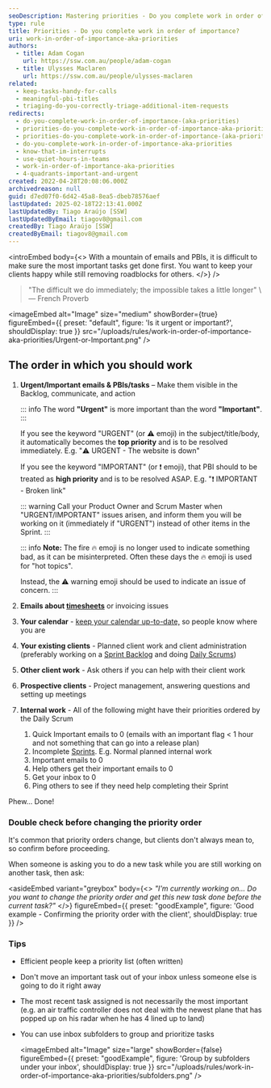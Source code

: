 ```yaml
---
seoDescription: Mastering priorities - Do you complete work in order of importance? Learn how to prioritize tasks effectively by following a structured approach.
type: rule
title: Priorities - Do you complete work in order of importance?
uri: work-in-order-of-importance-aka-priorities
authors:
  - title: Adam Cogan
    url: https://ssw.com.au/people/adam-cogan
  - title: Ulysses Maclaren
    url: https://ssw.com.au/people/ulysses-maclaren
related:
  - keep-tasks-handy-for-calls
  - meaningful-pbi-titles
  - triaging-do-you-correctly-triage-additional-item-requests
redirects:
  - do-you-complete-work-in-order-of-importance-(aka-priorities)
  - priorities-do-you-complete-work-in-order-of-importance-aka-priorities
  - priorities-do-you-complete-work-in-order-of-importance-(aka-priorities)
  - do-you-complete-work-in-order-of-importance-aka-priorities
  - know-that-im-interrupts
  - use-quiet-hours-in-teams
  - work-in-order-of-importance-aka-priorities
  - 4-quadrants-important-and-urgent
created: 2022-04-28T20:08:06.000Z
archivedreason: null
guid: d7ed07f0-6d42-45a8-8ea5-dbeb78576aef
lastUpdated: 2025-02-18T22:13:41.000Z
lastUpdatedBy: Tiago Araújo [SSW]
lastUpdatedByEmail: tiagov8@gmail.com
createdBy: Tiago Araújo [SSW]
createdByEmail: tiagov8@gmail.com
---
```


<introEmbed
  body={<>
With a mountain of emails and PBIs, it is difficult to make sure the most important tasks get done first. You want to keep your clients happy while still removing roadblocks for others.
  </>}
/>
> "The difficult we do immediately; the impossible takes a little longer"
> \— French Proverb

<imageEmbed
  alt="Image"
  size="medium"
  showBorder={true}
  figureEmbed={{
    preset: "default",
    figure: 'Is it urgent or important?',
    shouldDisplay: true
  }}
  src="/uploads/rules/work-in-order-of-importance-aka-priorities/Urgent-or-Important.png"
/>

## The order in which you should work

1. **Urgent/Important emails & PBIs/tasks** – Make them visible in the Backlog, communicate, and action

    ::: info
    The word **"Urgent"** is more important than the word **"Important"**.
    :::

    If you see the keyword "URGENT" (or ⚠️ emoji) in the subject/title/body, it automatically becomes the **top priority** and is to be resolved immediately.
    E.g. "⚠️ URGENT - The website is down"

    If you see the keyword "IMPORTANT" (or ❗ emoji), that PBI should to be treated as **high priority** and is to be resolved ASAP.
    E.g. "❗️ IMPORTANT - Broken link"

    ::: warning
    Call your Product Owner and Scrum Master when "URGENT/IMPORTANT" issues arisen, and inform them you will be working on it (immediately if "URGENT") instead of other items in the Sprint.
    :::

    ::: info
    **Note:** The fire 🔥 emoji is no longer used to indicate something bad, as it can be misinterpreted.
    Often these days the 🔥 emoji is used for "hot topics".

   Instead, the ⚠️ warning emoji should be used to indicate an issue of concern.
   :::

3. **Emails about [timesheets](/do-you-know-how-important-timesheets-are)** or invoicing issues
4. **Your calendar** - [keep your calendar up-to-date,](/calendar-does-your-calendar-always-accurately-show-where-you-are) so people know where you are
5. **Your existing clients** - Planned client work and client administration (preferably working on a [Sprint Backlog](/do-you-know-how-to-manage-the-product-backlog) and doing [Daily Scrums](/methodology-daily-scrums))
6. **Other client work** - Ask others if you can help with their client work
7. **Prospective clients** - Project management, answering questions and setting up meetings
8. **Internal work** - All of the following might have their priorities ordered by the Daily Scrum

   1. Quick Important emails to 0 (emails with an important flag &lt; 1 hour and not something that can go into a release plan)
   2. Incomplete [Sprints](/what-happens-at-a-sprint-planning-meeting). E.g. Normal planned internal work
   3. Important emails to 0
   4. Help others get their important emails to 0
   5. Get your inbox to 0
   6. Ping others to see if they need help completing their Sprint

Phew... Done!

### Double check before changing the priority order

It's common that priority orders change, but clients don't always mean to, so confirm before proceeding.

When someone is asking you to do a new task while you are still working on another task, then ask:

<asideEmbed
  variant="greybox"
  body={<>
    _"I'm currently working on... Do you want to change the priority order and get this new task done before the current task?"_
  </>}
  figureEmbed={{
    preset: "goodExample",
    figure: 'Good example - Confirming the priority order with the client',
    shouldDisplay: true
  }}
/>

### Tips

* Efficient people keep a priority list (often written)
* Don't move an important task out of your inbox unless someone else is going to do it right away
* The most recent task assigned is not necessarily the most important (e.g. an air traffic controller does not deal with the newest plane that has popped up on his radar when he has 4 lined up to land)
* You can use inbox subfolders to group and prioritize tasks

  <imageEmbed
  alt="Image"
  size="large"
  showBorder={false}
  figureEmbed={{
    preset: "goodExample",
    figure: 'Group by subfolders under your inbox',
    shouldDisplay: true
  }}
  src="/uploads/rules/work-in-order-of-importance-aka-priorities/subfolders.png"
/>
